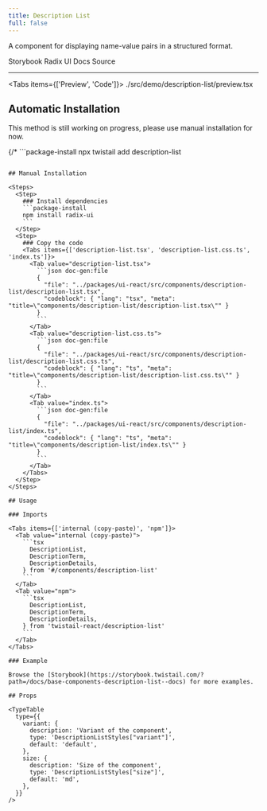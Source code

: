 ```yaml
---
title: Description List
full: false
---
```


A component for displaying name-value pairs in a structured format.

<Badges>
  <BadgeLink href="https://storybook.twistail.com/?path=/docs/base-components-description-list--docs" external>
    Storybook
  </BadgeLink>
  <BadgeLink href="https://www.radix-ui.com/primitives/docs/utilities/slot" external>
    Radix UI Docs
  </BadgeLink>
  <BadgeLink href="https://github.com/riipandi/twistail/tree/main/packages/ui-react/src/components/description-list" external>
    Source
  </BadgeLink>
</Badges>

---


<Tabs items={['Preview', 'Code']}>
  <Tab value="Preview" className="rounded-b-xl flex min-h-44 flex-wrap items-center justify-center gap-4 py-20 not-prose">
    <Demo />
  </Tab>
  <Tab value="Code">
    <include cwd lang="tsx">./src/demo/description-list/preview.tsx</include>
  </Tab>
</Tabs>

## Automatic Installation

<Callout type='warn'>
  This method is still working on progress, please use manual installation for now.
</Callout>

{/* ```package-install
npx twistail add description-list
``` */}

## Manual Installation

<Steps>
  <Step>
    ### Install dependencies
    ```package-install
    npm install radix-ui
    ```
  </Step>
  <Step>
    ### Copy the code
    <Tabs items={['description-list.tsx', 'description-list.css.ts', 'index.ts']}>
      <Tab value="description-list.tsx">
        ```json doc-gen:file
        {
          "file": "../packages/ui-react/src/components/description-list/description-list.tsx",
          "codeblock": { "lang": "tsx", "meta": "title=\"components/description-list/description-list.tsx\"" }
        }
        ```
      </Tab>
      <Tab value="description-list.css.ts">
        ```json doc-gen:file
        {
          "file": "../packages/ui-react/src/components/description-list/description-list.css.ts",
          "codeblock": { "lang": "ts", "meta": "title=\"components/description-list/description-list.css.ts\"" }
        }
        ```
      </Tab>
      <Tab value="index.ts">
        ```json doc-gen:file
        {
          "file": "../packages/ui-react/src/components/description-list/index.ts",
          "codeblock": { "lang": "ts", "meta": "title=\"components/description-list/index.ts\"" }
        }
        ```
      </Tab>
    </Tabs>
  </Step>
</Steps>

## Usage

### Imports

<Tabs items={['internal (copy-paste)', 'npm']}>
  <Tab value="internal (copy-paste)">
    ```tsx
      DescriptionList,
      DescriptionTerm,
      DescriptionDetails,
    } from '#/components/description-list'
    ```
  </Tab>
  <Tab value="npm">
    ```tsx
      DescriptionList,
      DescriptionTerm,
      DescriptionDetails,
    } from 'twistail-react/description-list'
    ```
  </Tab>
</Tabs>

### Example

Browse the [Storybook](https://storybook.twistail.com/?path=/docs/base-components-description-list--docs) for more examples.

## Props

<TypeTable
  type={{
    variant: {
      description: 'Variant of the component',
      type: 'DescriptionListStyles["variant"]',
      default: 'default',
    },
    size: {
      description: 'Size of the component',
      type: 'DescriptionListStyles["size"]',
      default: 'md',
    },
  }}
/>
